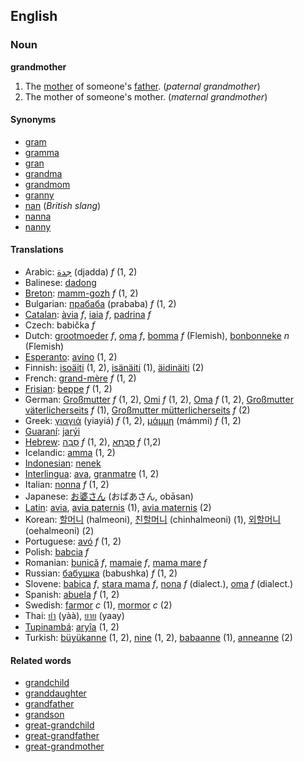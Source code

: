 ==English==
===Noun===
'''grandmother'''

#The [[mother]] of someone's [[father]]. (''paternal grandmother'')
#The mother of someone's mother. (''maternal grandmother'')

====Synonyms====
* [[gram]]
* [[gramma]]
* [[gran]]
* [[grandma]]
* [[grandmom]]
* [[granny]]
* [[nan]] (''British slang'')
* [[nanna]]
* [[nanny]]

====Translations====
*Arabic: [[جدة]] (djadda) ''f'' (1, 2)
*Balinese: [[dadong]]
*[[Breton]]: [[mamm-gozh]] ''f'' (1, 2)
*Bulgarian: [[прабаба]] (prababa) ''f'' (1, 2)
*[[Catalan]]: [[àvia]] ''f'', [[iaia]] ''f'', [[padrina]] ''f''
*Czech: babička ''f''
*Dutch: [[grootmoeder]] ''f'', [[oma]] ''f'', [[bomma]] ''f'' (Flemish), [[bonbonneke]] ''n'' (Flemish)
*[[Esperanto]]: [[avino]] (1, 2)
*Finnish: [[isoäiti]] (1, 2), [[isänäiti]] (1), [[äidinäiti]] (2)
*French: [[grand-mère]] ''f'' (1, 2)
*[[Frisian]]: [[beppe]] ''f'' (1, 2)
*German: [[Großmutter]] ''f'' (1, 2), [[Omi]] ''f'' (1, 2), [[Oma]] ''f'' (1, 2), [[Großmutter väterlicherseits]] ''f'' (1), [[Großmutter mütterlicherseits]] ''f'' (2)
*Greek: [[γιαγιά]] (yiayiá) ''f'' (1, 2), [[μάμμη]] (mámmi) ''f'' (1, 2)
*[[Guaraní]]: [[jarýi]]
*[[Hebrew]]: [[סָבָה]] ''f'' (1, 2), [[סָבְתָא]] ''f'' (1,2)
*Icelandic: [[amma]] (1, 2)
*[[Indonesian]]: [[nenek]]
*[[Interlingua]]: [[ava]], [[granmatre]] (1, 2)
*Italian: [[nonna]] ''f'' (1, 2)
*Japanese: [[お婆さん]] (おばあさん, obāsan)
*[[Latin]]: [[avia]], [[avia paternis]] (1), [[avia maternis]] (2)
*Korean: [[할머니]] (halmeoni), [[친할머니]] (chinhalmeoni) (1), [[외할머니]] (oehalmeoni) (2)
*Portuguese: [[avó]] ''f'' (1, 2)
*Polish: [[babcia]] ''f''
*Romanian: [[bunică]] ''f'', [[mamaie]] ''f'', [[mama mare]] ''f''
*Russian: [[бабушка]] (babushka) ''f'' (1, 2)
*Slovene: [[babica]] ''f'', [[stara mama]] ''f'', [[nona]] ''f'' (dialect.), [[oma]] ''f'' (dialect.)
*Spanish: [[abuela]] ''f'' (1, 2)
*Swedish: [[farmor]] ''c'' (1), [[mormor]] ''c'' (2)
*Thai: [[ย่า]] (yàà), [[ยาย]] (yaay)
*[[Tupinambá]]: [[aryîa]] (1, 2)
*Turkish: [[büyükanne]] (1, 2), [[nine]] (1, 2), [[babaanne]] (1), [[anneanne]] (2)

====Related words====
*[[grandchild]]
*[[granddaughter]]
*[[grandfather]]
*[[grandson]]
*[[great-grandchild]]
*[[great-grandfather]]
*[[great-grandmother]]